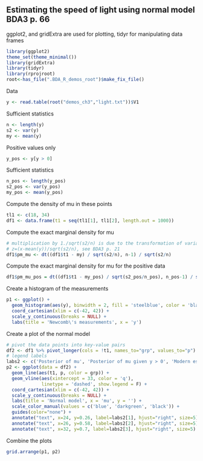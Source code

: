 ## Estimating the speed of light using normal model BDA3 p. 66

ggplot2, and gridExtra are used for plotting, tidyr for
manipulating data frames

```r
library(ggplot2)
theme_set(theme_minimal())
library(gridExtra)
library(tidyr)
library(rprojroot)
root<-has_file(".BDA_R_demos_root")$make_fix_file()
```

Data

```r
y <- read.table(root("demos_ch3","light.txt"))$V1
```

Sufficient statistics

```r
n <- length(y)
s2 <- var(y)
my <- mean(y)
```

Positive values only

```r
y_pos <- y[y > 0]
```

Sufficient statistics

```r
n_pos <- length(y_pos)
s2_pos <- var(y_pos)
my_pos <- mean(y_pos)
```

Compute the density of mu in these points

```r
tl1 <- c(18, 34)
df1 <- data.frame(t1 = seq(tl1[1], tl1[2], length.out = 1000))
```

Compute the exact marginal density for mu

```r
# multiplication by 1./sqrt(s2/n) is due to the transformation of variable
# z=(x-mean(y))/sqrt(s2/n), see BDA3 p. 21
df1$pm_mu <- dt((df1$t1 - my) / sqrt(s2/n), n-1) / sqrt(s2/n)
```

Compute the exact marginal density for mu for the positive data

```r
df1$pm_mu_pos = dt((df1$t1 - my_pos) / sqrt(s2_pos/n_pos), n_pos-1) / sqrt(s2_pos/n_pos)
```

Create a histogram of the measurements

```r
p1 <- ggplot() +
  geom_histogram(aes(y), binwidth = 2, fill = 'steelblue', color = 'black') +
  coord_cartesian(xlim = c(-42, 42)) +
  scale_y_continuous(breaks = NULL) +
  labs(title = 'Newcomb\'s measurements', x = 'y')
```

Create a plot of the normal model

```r
# pivot the data points into key-value pairs
df2 <- df1 %>% pivot_longer(cols = !t1, names_to="grp", values_to="p")
# legend labels
labs2 <- c('Posterior of mu', 'Posterior of mu given y > 0', 'Modern estimate')
p2 <- ggplot(data = df2) +
  geom_line(aes(t1, p, color = grp)) +
  geom_vline(aes(xintercept = 33, color = 'q'),
             linetype = 'dashed', show.legend = F) +
  coord_cartesian(xlim = c(-42, 42)) +
  scale_y_continuous(breaks = NULL) +
  labs(title = 'Normal model', x = 'mu', y = '') +
  scale_color_manual(values = c('blue', 'darkgreen', 'black')) +
  guides(color="none") +
  annotate("text", x=24, y=0.26, label=labs2[1], hjust="right", size=5) +
  annotate("text", x=26, y=0.58, label=labs2[2], hjust="right", size=5) +
  annotate("text", x=32, y=0.7, label=labs2[3], hjust="right", size=5)
```

Combine the plots

```r
grid.arrange(p1, p2)
```

